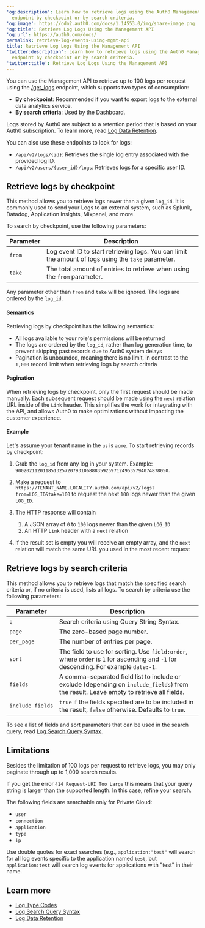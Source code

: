 ---
'og:description': Learn how to retrieve logs using the Auth0 Management API get_logs
  endpoint by checkpoint or by search criteria.
'og:image': https://cdn2.auth0.com/docs/1.14553.0/img/share-image.png
'og:title': Retrieve Log Logs Using the Management API
'og:url': https://auth0.com/docs/
permalink: retrieve-log-events-using-mgmt-api
title: Retrieve Log Logs Using the Management API
'twitter:description': Learn how to retrieve logs using the Auth0 Management API get_logs
  endpoint by checkpoint or by search criteria.
'twitter:title': Retrieve Log Logs Using the Management API
---
You can use the <Tooltip tip="Management API: A product to allow customers to perform administrative tasks." cta="View Glossary" href="/docs/glossary?term=Management+API">Management API</Tooltip> to retrieve up to 100 logs per request using the [/get_logs](https://auth0.com/docs/api/management/v2/#!/Logs/get_logs) endpoint, which supports two types of consumption:

* **By checkpoint**: Recommended if you want to export logs to the external data analytics service.
* **By search criteria**: Used by the Dashboard.

Logs stored by Auth0 are subject to a retention period that is based on your Auth0 subscription. To learn more, read [Log Data Retention](/docs/deploy-monitor/logs/log-data-retention).

You can also use these endpoints to look for logs:

* `/api/v2/logs/{id}`: Retrieves the single log entry associated with the provided log ID.
* `/api/v2/users/{user_id}/logs`: Retrieves logs for a specific user ID.

## Retrieve logs by checkpoint

This method allows you to retrieve logs newer than a given `log_id`. It
is commonly used to send your Logs to an external system, such as Splunk, Datadog,
Application Insights, Mixpanel, and more.

To search by checkpoint, use the following parameters:

<table class="table"><thead>
<tr>
<th><strong>Parameter</strong></th>
<th><strong>Description</strong></th>
</tr>
</thead>
<tbody>
<tr>
<td><code>from</code></td>
<td>Log event ID to start retrieving logs. You can limit the amount of logs using the <code>take</code> parameter.</td>
</tr>
<tr>
<td><code>take</code></td>
<td>The total amount of entries to retrieve when using the <code>from</code> parameter.</td>
</tr>
</tbody>
</table>

Any parameter other than `from` and `take` will be ignored. The logs are ordered by the `log_id`.

#### Semantics

Retrieving logs by checkpoint has the following semantics:

* All logs available to your role's permissions will be returned
* The logs are ordered by the `log_id`, rather than log generation time, to prevent skipping past records due to Auth0 system delays
* Pagination is unbounded, meaning there is no limit, in contrast to the `1,000` record limit when retrieving logs by search criteria

#### Pagination

When retrieving logs by checkpoint, only the first request should be made
manually. Each subsequent request should be made using the `next` relation URL
inside of the `Link` header. This simplifies the work for integrating with the
API, and allows Auth0 to make optimizations without impacting the customer
experience.

#### Example

Let's assume your tenant name in the `us` is `acme`. To start retrieving records by
checkpoint:

1. Grab the `log_id` from any log in your system.
   Example: `90020211201185132572079310688835925971249535794074878050`.
2. Make a request to `https://TENANT_NAME.LOCALITY.auth0.com/api/v2/logs?from=LOG_ID&take=100` to request the next `100` logs newer than the given `LOG_ID`.
3. The HTTP response will contain

   1. A JSON array of `0` to `100` logs newer than the given `LOG_ID`
   2. An HTTP `Link` header with a `next` relation
4. If the result set is empty you will receive an empty array, and the `next` relation will match the same URL you used in the most recent request

## Retrieve logs by search criteria

This method allows you to retrieve logs that match the specified search criteria or, if no criteria is used, lists all logs. To search by criteria use the following parameters:

<table class="table"><thead>
<tr>
<th>Parameter</th>
<th>Description</th>
</tr>
</thead>
<tbody>
<tr>
<td><code>q</code></td>
<td>Search criteria using Query String Syntax.</td>
</tr>
<tr>
<td><code>page</code></td>
<td>The zero-based page number.</td>
</tr>
<tr>
<td><code>per_page</code></td>
<td>The number of entries per page.</td>
</tr>
<tr>
<td><code>sort</code></td>
<td>The field to use for sorting. Use <code>field:order</code>, where <code>order</code> is <code>1</code> for ascending and <code>-1</code> for descending. For example <code>date:-1</code>.</td>
</tr>
<tr>
<td><code>fields</code></td>
<td>A comma-separated field list to include or exclude (depending on <code>include_fields</code>) from the result. Leave empty to retrieve all fields.</td>
</tr>
<tr>
<td><code>include_fields</code></td>
<td><code>true</code> if the fields specified are to be included in the result, <code>false</code> otherwise. Defaults to <code>true</code>.</td>
</tr>
</tbody>
</table>

To see a list of fields and sort parameters that can be used in the search query, read [Log Search Query Syntax](/docs/deploy-monitor/logs/log-search-query-syntax).

## Limitations

Besides the limitation of 100 logs per request to retrieve logs, you may only paginate through up to 1,000 search results.

If you get the error `414 Request-URI Too Large` this means that your query string is larger than the supported length. In this case, refine your search.

<Card title="Private Cloud search field limitations">

The following fields are searchable only for Private Cloud:

* `user`
* `connection`
* `application`
* `type`
* `ip`

Use double quotes for exact searches (e.g., `application:"test"` will search for all log events specific to the application named `test`, but `application:test` will search log events for applications with "test" in their name.

</Card>

## Learn more

* [Log Type Codes](/docs/deploy-monitor/logs/log-event-type-codes)
* [Log Search Query Syntax](/docs/deploy-monitor/logs/log-search-query-syntax)
* [Log Data Retention](/docs/deploy-monitor/logs/log-data-retention)